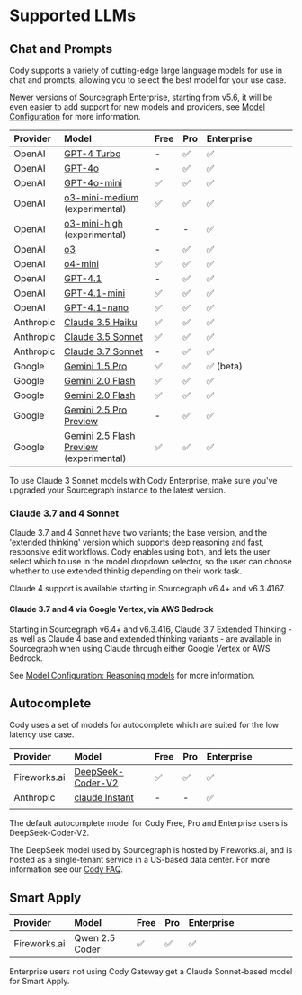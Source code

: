 # Supported LLMs

## Chat and Prompts

Cody supports a variety of cutting-edge large language models for use in chat and prompts, allowing you to select the best model for your use case.

<Callout type="note">Newer versions of Sourcegraph Enterprise, starting from v5.6, it will be even easier to add support for new models and providers, see [Model Configuration](/cody/enterprise/model-configuration) for more information.</Callout>

| **Provider**  |                                                                   **Model**                                                                   |   **Free**   |   **Pro**    | **Enterprise** |     |     |     |     |
| :------------ | :-------------------------------------------------------------------------------------------------------------------------------------------- | :----------- | :----------- | :------------- | --- | --- | --- | --- |
| OpenAI        | [GPT-4 Turbo](https://platform.openai.com/docs/models/gpt-4-and-gpt-4-turbo#:~:text=TRAINING%20DATA-,gpt%2D4%2D0125%2Dpreview,-New%20GPT%2D4) | -            | ✅            | ✅              |     |     |     |     |
| OpenAI        | [GPT-4o](https://platform.openai.com/docs/models#gpt-4o) | -            | ✅            | ✅              |     |     |     |     |
| OpenAI        | [GPT-4o-mini](https://platform.openai.com/docs/models#gpt-4o-mini) | ✅            | ✅            | ✅              |     |     |     |     |
| OpenAI        | [o3-mini-medium](https://openai.com/index/openai-o3-mini/) (experimental)                                                                                      | ✅            | ✅            | ✅              |     |     |     |     |
| OpenAI        | [o3-mini-high](https://openai.com/index/openai-o3-mini/) (experimental)                                                                                      | -            | -            | ✅              |     |     |     |     |
| OpenAI        | [o3](https://platform.openai.com/docs/models#o3)                                                                                      | -            | ✅            | ✅              |     |     |     |     |
| OpenAI        | [o4-mini](https://platform.openai.com/docs/models/o4-mini)                                                                                      | ✅            | ✅            | ✅              |     |     |     |     |
| OpenAI        | [GPT-4.1](https://platform.openai.com/docs/models/gpt-4.1)                                                                                      | -            | ✅            | ✅              |     |     |     |     |
| OpenAI        | [GPT-4.1-mini](https://platform.openai.com/docs/models/gpt-4o-mini)                                                                                      | ✅            | ✅            | ✅              |     |     |     |     |
| OpenAI        | [GPT-4.1-nano](https://platform.openai.com/docs/models/gpt-4.1-nano)                                                                                      | ✅            | ✅            | ✅              |     |     |     |     |
| Anthropic     | [Claude 3.5 Haiku](https://docs.anthropic.com/claude/docs/models-overview#model-comparison)                                                     | ✅            | ✅            | ✅              |     |     |     |     |
| Anthropic     | [Claude 3.5 Sonnet](https://docs.anthropic.com/claude/docs/models-overview#model-comparison)                                                  | ✅            | ✅            | ✅              |     |     |     |     |
| Anthropic     | [Claude 3.7 Sonnet](https://docs.anthropic.com/claude/docs/models-overview#model-comparison)                                                  | -            | ✅            | ✅              |     |     |     |     |
| Google | [Gemini 1.5 Pro](https://deepmind.google/technologies/gemini/pro/)                                                                                   | ✅            | ✅            | ✅ (beta)       |     |     |     |     |
| Google | [Gemini 2.0 Flash](https://deepmind.google/technologies/gemini/flash/)                                                                               | ✅            | ✅            | ✅       |     |     |     |     |
| Google | [Gemini 2.0 Flash](https://deepmind.google/technologies/gemini/flash/)                                                                               | ✅            | ✅            | ✅       |     |     |     |     |
| Google | [Gemini 2.5 Pro Preview](https://cloud.google.com/vertex-ai/generative-ai/docs/models/gemini/2-5-pro)                                                                               | -            | ✅            | ✅       |     |     |     |     |
| Google | [Gemini 2.5 Flash Preview](https://cloud.google.com/vertex-ai/generative-ai/docs/models/gemini/2-5-flash) (experimental)                                                                               | ✅            | ✅            | ✅       |     |     |     |     |

<Callout type="note">To use Claude 3 Sonnet models with Cody Enterprise, make sure you've upgraded your Sourcegraph instance to the latest version. </Callout>

### Claude 3.7 and 4 Sonnet

Claude 3.7 and 4 Sonnet have two variants; the base version, and the 'extended thinking' version which supports deep reasoning and fast, responsive edit workflows. Cody enables using both, and lets the user select which to use in the model dropdown selector, so the user can choose whether to use extended thinkig depending on their work task.

<Callout type="note">
    Claude 4 support is available starting in Sourcegraph v6.4+ and v6.3.4167.
</Callout>

#### Claude 3.7 and 4 via Google Vertex, via AWS Bedrock

Starting in Sourcegraph v6.4+ and v6.3.416, Claude 3.7 Extended Thinking - as well as Claude 4 base and extended thinking variants - are available in Sourcegraph when using Claude through either Google Vertex or AWS Bedrock.

See [Model Configuration: Reasoning models](/cody/enterprise/model-configuration#reasoning-models) for more information.

## Autocomplete

Cody uses a set of models for autocomplete which are suited for the low latency use case.

| **Provider** |                                         **Model**                                         | **Free** | **Pro** | **Enterprise** |     |     |     |     |
| :----------- | :---------------------------------------------------------------------------------------- | :------- | :------ | :------------- | --- | --- | --- | --- |
| Fireworks.ai | [DeepSeek-Coder-V2](https://huggingface.co/deepseek-ai/DeepSeek-Coder-V2-Lite-Instruct)   | ✅        | ✅       | ✅              |     |     |     |     |
| Anthropic    | [claude Instant](https://docs.anthropic.com/claude/docs/models-overview#model-comparison) | -        | -       | ✅              |     |     |     |     |
|              |                                                                                           |          |         |                |     |     |     |     |

<Callout type="note">The default autocomplete model for Cody Free, Pro and Enterprise users is DeepSeek-Coder-V2.</Callout>

<Callout type="note">The DeepSeek model used by Sourcegraph is hosted by Fireworks.ai, and is hosted as a single-tenant service in a US-based data center. For more information see our [Cody FAQ](https://sourcegraph.com/docs/cody/faq#is-any-of-my-data-sent-to-deepseek).</Callout>

## Smart Apply

| **Provider** |   **Model**    | **Free** | **Pro** | **Enterprise** |     |     |     |     |     |     |
| :----------- | :------------- | :------- | :------ | :------------- | --- | --- | --- | --- | --- | --- |
| Fireworks.ai | Qwen 2.5 Coder | ✅        | ✅       | ✅              |     |     |     |     |     |     |

<Callout type="note">Enterprise users not using Cody Gateway get a Claude Sonnet-based model for Smart Apply.</Callout>
